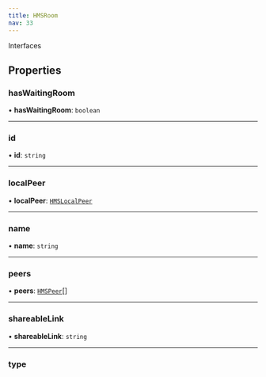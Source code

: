 ```yaml
---
title: HMSRoom
nav: 33
---
```


Interfaces

## Properties

### hasWaitingRoom

• **hasWaitingRoom**: `boolean`

---

### id

• **id**: `string`

---

### localPeer

• **localPeer**: [`HMSLocalPeer`](/v2/api-reference/web/classes/HMSLocalPeer)

---

### name

• **name**: `string`

---

### peers

• **peers**: [`HMSPeer`](/v2/api-reference/web/classes/HMSPeer)[]

---

### shareableLink

• **shareableLink**: `string`

---

### type
